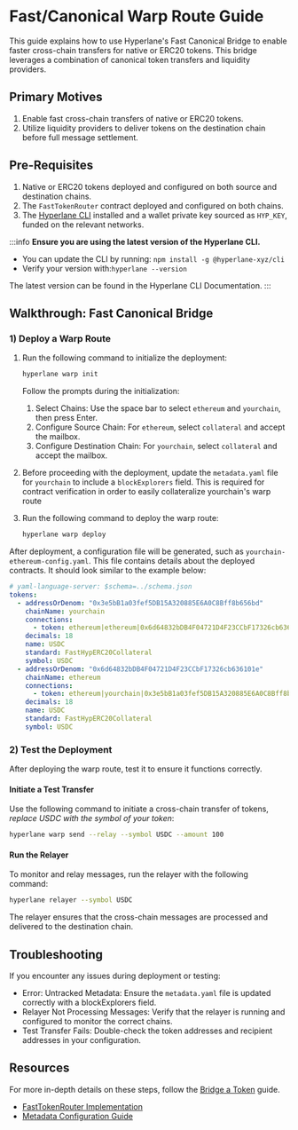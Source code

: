 # Fast/Canonical Warp Route Guide

This guide explains how to use Hyperlane's Fast Canonical Bridge to enable faster cross-chain transfers for native or ERC20 tokens. This bridge leverages a combination of canonical token transfers and liquidity providers.

## Primary Motives

1. Enable fast cross-chain transfers of native or ERC20 tokens.
2. Utilize liquidity providers to deliver tokens on the destination chain before full message settlement.

## Pre-Requisites

1. Native or ERC20 tokens deployed and configured on both source and destination chains.
2. The `FastTokenRouter` contract deployed and configured on both chains.
3. The [Hyperlane CLI](https://docs.hyperlane.xyz/docs/reference/cli) installed and a wallet private key sourced as `HYP_KEY`, funded on the relevant networks.

:::info
**Ensure you are using the latest version of the Hyperlane CLI.**

- You can update the CLI by running: `npm install -g @hyperlane-xyz/cli`
- Verify your version with:`hyperlane --version`

The latest version can be found in the Hyperlane CLI Documentation.
:::

## Walkthrough: Fast Canonical Bridge

### 1) Deploy a Warp Route

1. Run the following command to initialize the deployment:

   ```bash
   hyperlane warp init
   ```

   Follow the prompts during the initialization:

   1. Select Chains: Use the space bar to select `ethereum` and `yourchain`, then press Enter.
   2. Configure Source Chain: For `ethereum`, select `collateral` and accept the mailbox.
   3. Configure Destination Chain: For `yourchain`, select `collateral` and accept the mailbox.

2. Before proceeding with the deployment, update the `metadata.yaml` file for `yourchain` to include a `blockExplorers` field. This is required for contract verification in order to easily collateralize yourchain's warp route

3. Run the following command to deploy the warp route:

   ```bash
   hyperlane warp deploy
   ```

After deployment, a configuration file will be generated, such as `yourchain-ethereum-config.yaml`. This file contains details about the deployed contracts. It should look similar to the example below:

```yaml
# yaml-language-server: $schema=../schema.json
tokens:
  - addressOrDenom: "0x3e5bB1a03fef5DB15A320885E6A0C8Bff8b656bd"
    chainName: yourchain
    connections:
      - token: ethereum|ethereum|0x6d64832bDB4F04721D4F23CCbF17326cb636101e
    decimals: 18
    name: USDC
    standard: FastHypERC20Collateral
    symbol: USDC
  - addressOrDenom: "0x6d64832bDB4F04721D4F23CCbF17326cb636101e"
    chainName: ethereum
    connections:
      - token: ethereum|yourchain|0x3e5bB1a03fef5DB15A320885E6A0C8Bff8b656bd
    decimals: 18
    name: USDC
    standard: FastHypERC20Collateral
    symbol: USDC
```

### 2) Test the Deployment

After deploying the warp route, test it to ensure it functions correctly.

#### Initiate a Test Transfer

Use the following command to initiate a cross-chain transfer of tokens, _replace USDC with the symbol of your token_:

```bash
hyperlane warp send --relay --symbol USDC --amount 100
```

#### Run the Relayer

To monitor and relay messages, run the relayer with the following command:

```bash
hyperlane relayer --symbol USDC
```

The relayer ensures that the cross-chain messages are processed and delivered to the destination chain.

## Troubleshooting

If you encounter any issues during deployment or testing:

- Error: Untracked Metadata: Ensure the `metadata.yaml` file is updated correctly with a blockExplorers field.
- Relayer Not Processing Messages: Verify that the relayer is running and configured to monitor the correct chains.
- Test Transfer Fails: Double-check the token addresses and recipient addresses in your configuration.

## Resources

For more in-depth details on these steps, follow the [Bridge a Token](/docs/guides/deploy-warp-route) guide.

- [FastTokenRouter Implementation](https://github.com/hyperlane-xyz/hyperlane-monorepo/blob/main/solidity/contracts/token/libs/FastTokenRouter.sol)
- [Metadata Configuration Guide](https://docs.hyperlane.xyz/docs/configuration/metadata)
